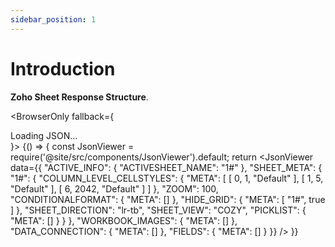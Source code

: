 ```yaml
---
sidebar_position: 1
---
```



# Introduction

**Zoho Sheet Response Structure**.

<BrowserOnly fallback={<div>Loading JSON...</div>}>
{() => {
    const JsonViewer = require('@site/src/components/JsonViewer').default;
    return <JsonViewer data={{
    "ACTIVE_INFO": {
            "ACTIVESHEET_NAME": "1#"
        },
        "SHEET_META": {
            "1#": {
                "COLUMN_LEVEL_CELLSTYLES": {
                    "META": [
                        [
                            0,
                            1,
                            "Default"
                        ],
                        [
                            1,
                            5,
                            "Default"
                        ],
                        [
                            6,
                            2042,
                            "Default"
                        ]
                    ]
                },
                "ZOOM": 100,
                "CONDITIONALFORMAT": {
                    "META": []
                },
                "HIDE_GRID": {
                    "META": [
                        "1#",
                        true
                    ]
                },
                "SHEET_DIRECTION": "lr-tb",
                "SHEET_VIEW": "COZY",
                "PICKLIST": {
                    "META": []
                }
            }
        },
        "WORKBOOK_IMAGES": {
            "META": []
        },
        "DATA_CONNECTION": {
            "META": []
        },
        "FIELDS": {
            "META": []
        }
    }} />
    }}
</BrowserOnly>